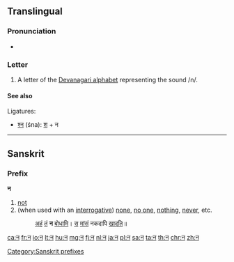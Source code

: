 {{Devanagari character info|hex=928|name=DEVANAGARI LETTER NA|image=[[File:Deva-न-order.gif|100px]]}}
{{also|ऩ|ন}}
==Translingual==

===Pronunciation===
* {{IPA|/nə/|lang=mul}}

===Letter===
{{mul-Deva|na}}

# A letter of the [[Devanagari alphabet]] representing the sound /n/.

====See also====
Ligatures:
* [[श्न]] (śna): [[श]] + न

----

==Sanskrit==

===Prefix===
'''न'''

# [[not]]
# (when used with an [[interrogative]]) [[none]], [[no one]], [[nothing]], [[never]], etc.
#: [[अस्मद्|अहं]] [[तद्|तं]] '''न''' [[बुध्|बोधामि]]। [[तद्|स]] [[मांस|मांसं]] नकदापि [[खद्|खादति]]॥

[[Category:Sanskrit prefixes]]

[[ca:न]]
[[fr:न]]
[[io:न]]
[[lt:न]]
[[hu:न]]
[[mg:न]]
[[fj:न]]
[[nl:न]]
[[ja:न]]
[[pl:न]]
[[sa:न]]
[[ta:न]]
[[th:न]]
[[chr:न]]
[[zh:न]]
